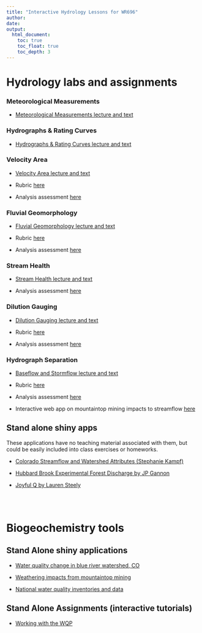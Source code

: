 ```yaml
---
title: "Interactive Hydrology Lessons for WR696"
author: 
date: 
output:
  html_document:
    toc: true
    toc_float: true
    toc_depth: 3
---
```


# Hydrology labs and assignments

### Meteorological Measurements 

  - [Meteorological Measurements lecture and text](hydrology/5_met_lab/5_met_lab.html)
  
### Hydrographs & Rating Curves 

  - [Hydrographs & Rating Curves lecture and text](hydrology/7_rating_curve/7_rating_curve.html)


### Velocity Area 
  
  - [Velocity Area lecture and text](hydrology/2_velocity_area_module/2_velocity_area_module.html)
  
  - Rubric [here](hydrology/2_velocity_area_module/2_velocity_area_module_files/velocity_area_rubric.pdf)
  
  - Analysis assessment [here](https://www.dropbox.com/s/pp7spwyk9maa4ul/Velo_Area_Assessment.xlsx?dl=0)
  
### Fluvial Geomorphology 

  - [Fluvial Geomorphology lecture and text](hydrology/6_geomorph/6_geomorph.html)
  
  - Rubric [here](hydrology/6_geomorph/6_geomorph_files/geomorph_rubric.pdf)
  
  - Analysis assessment [here](https://www.dropbox.com/s/x5ullpuu2lu33yd/Mannings_Assessment.xlsx?dl=0)
  
###  Stream Health 

  - [Stream Health lecture and text](hydrology/4_stream_health/4_stream_health.html)
  
  - Analysis assessment [here](https://www.dropbox.com/s/9cmi8a1w448q41e/Stream_Health_Assesment.pdf?dl=0)

### Dilution Gauging 

  - [Dilution Gauging lecture and text](hydrology/3_dilution_gauging/3_dilution_gauging.html)
  
  - Rubric [here](hydrology/3_dilution_gauging/3_dilution_gauging_files/dilution_gauging_rubric.pdf)
  
  - Analysis assessment [here](https://www.dropbox.com/s/hkpucfp1g7lhlj3/DG_Assessment.xlsx?dl=0)
  

### Hydrograph Separation 

  - [Baseflow and Stormflow lecture and text](hydrology/1_baseflow_stormflow/0_hydrograph_separation_lecture.html)

  - Rubric [here](hydrology/1_baseflow_stormflow/Hydrolearn_OUtline_Baseflow.pdf)
  
  - Analysis assessment [here](https://cuahsi.shinyapps.io/1_baseflow_vs_stormflow/)
  
  - Interactive web app on mountaintop mining impacts to streamflow [here](https://cuahsi.shinyapps.io/mtm_baseflow/)
  


## Stand alone shiny apps

These applications have no teaching material associated with them, but could
be easily included into class exercises or homeworks. 

- [Colorado Streamflow and Watershed Attributes (Stephanie Kampf)](https://cuahsi.shinyapps.io/CO_streamflow/)

- [Hubbard Brook Experimental Forest Discharge by JP Gannon](https://cuahsi.shinyapps.io/HBEF_Discharge/)

- [Joyful Q by Lauren Steely](https://lsteely.shinyapps.io/streamflow_joyplots/)

<br> 
<br> 

# Biogeochemistry tools

## Stand Alone shiny applications

- [Water quality change in blue river watershed, CO](https://cuahsi.shinyapps.io/blue_watershed/)

- [Weathering impacts from mountaintop mining](https://cuahsi.shinyapps.io/mtm_weathering/)

- [National water quality inventories and data](http://waterqualityexplorer.rc.duke.edu:3838/explorer/)

## Stand Alone Assignments (interactive tutorials)

- [Working with the WQP](https://cuahsi.shinyapps.io/Public_WQ_Data/)

